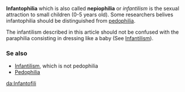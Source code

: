 '''Infantophilia''' which is also called '''nepiophilia''' or ''infantilism'' is the sexual attraction to small children (0-5 years old). Some researchers belives infantophilia should be distinguished from [[pedophilia]].

The infantilism described in this article should not be confused with the paraphilia consisting in dressing like a baby (See [[Infantilism ]]).

===Se also===
* [[Infantilism]], which is not pedophilia
* [[Pedophilia]]

{{msg:stub}}
[[da:Infantofili]]